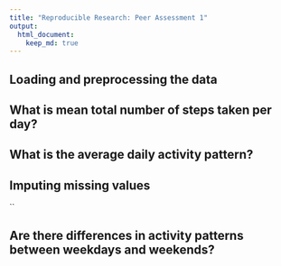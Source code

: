 ```yaml
---
title: "Reproducible Research: Peer Assessment 1"
output: 
  html_document:
    keep_md: true
---
```



## Loading and preprocessing the data



## What is mean total number of steps taken per day?


## What is the average daily activity pattern?





## Imputing missing values
``



## Are there differences in activity patterns between weekdays and weekends?

